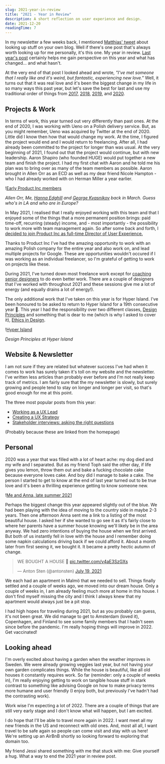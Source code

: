 ```yaml
---
slug: 2021-year-in-review
title: "2021 - Year in Review"
description: A short reflection on user experience and design.
date: 2021-12-20
readingTime: 7
---
```


In my newsletter a few weeks back, I mentioned <a href="https://twitter.com/m_ott/status/1465823409611362305?s=20">Matthias' tweet</a> about looking up stuff on your own blog. Well if there's one post that's always worth looking up for me personally, it's this one. My year in review. <a href="/2020/">Last year's post</a> certainly helps me gain perspective on this year and what has changed... and what hasn't.

At the very end of that post I looked ahead and wrote, _"I've met someone that I really like and it's weird, but fantastic, experiencing new love."_ Well, it turns out that it was real love and it's been the biggest change in my life in so many ways this past year, but let's save the best for last and use my traditional order of things from <a href="/2017/">2017</a>, <a href="/2018/">2018</a>, <a href="/2019/">2019</a>, and <a href="/2020/">2020</a>.

## Projects & Work

In terms of work, this year turned out very differently than past ones. At the end of 2020, I was working with Ueno on a Polish delivery service. But, as you might remember, Ueno was acquired by Twitter at the end of 2020. Little did I know then how that would change my work. At the time, I figured the project would end and I would return to freelancing. After all, I had already been committed to the project for longer than was usual. At the very beginning of 2021, I found out that the project would continue, but with new leadership. Aaron Shapiro (who founded HUGE) would put together a new team and finish the project. I had my first chat with Aaron and he told me his plan was to bring over as many of the team members as possible. Aaron brought in Allen Orr as an ECD as well as my dear friend Nicole Hampton - who I had already worked with on Herman Miller a year earlier.

!<a href="/images/articles/2021-product.png">Early Product Inc members</a>

_Allen Orr, Me, <a href="https://www.hannaedghill.com">Hanna Edghill</a> and <a href="https://www.behance.net/gkvasnikov">George Kvasnikov</a> back in March. Guess who's in LA and who are in Europe?_

In May 2021, I realised that I really enjoyed working with this team and that I enjoyed some of the things that a more permanent position brings: paid time-off, recurring (steady) income, and - most importantly - the possibility to work more with team management again. So after some back and forth, I <a href="/fulltime/">decided to join Product Inc as full-time Director of User Experience.</a>

Thanks to Product Inc I've had the amazing opportunity to work with an amazing Polish company for the entire year and also work on, and lead multiple projects for Google. These are opportunities wouldn't occured if I was working as an individual freelancer, so I'm grateful of getting to work on projects like these.

During 2021, I've turned down most freelance work except for <a href="/coaching/">coaching senior designers</a> to do even better work. There are a couple of designers that I've worked with throughout 2021 and these sessions give me a lot of energy (and equally drains a lot of energy!).

The only additional work that I've taken on this year is for Hyper Island. I've been honoured to be asked to return to Hyper Island for a 19th consecutive year 🤯. This year I had the responsibility over two different classes, <a href="/design-principles/">Design Principles</a> and something that is dear to me (which is why I asked to cover it), <a href="/design-ethics/">Ethics in Design</a>.

!<a href="/images/articles/2021-hi.png">Hyper Island</a>

_Design Principles at Hyper Island_

## Website & Newsletter

I am not sure if they are related but whatever success I've had when it comes to work has surely taken it's toll on my website and the newsletter. I've written less articles than probably ever before and I'm not really keep track of metrics. I am fairly sure that the my newsletter is slowly, but surely growing and people tend to stay on longer and longer per visit, so that's good enough for me at this point.

The three most popular posts from this year:

- <a href="/uxlead/">Working as a UX Lead</a>
- <a href="/uxstrategy/">Creating a UX Strategy</a>
- <a href="/stakeholder/">Stakeholder interviews: asking the right questions</a>

(Probably because these are linked from the homepage)

## Personal

2020 was a year that was filled with a lot of heart ache: my dog died and my wife and I separated. But as my friend Toph said the other day, if life gives you lemon, throw them out and bake a fucking chocolate cake because everyone loves cake. And boy did I manage to bake a cake. The person I started to get to know at the end of last year turned out to be true love and it's been a thrilling experience getting to know someone new.

!<a href="/images/articles/2021-anna.png">Me and Anna, late summer 2021</a>

Perhaps the biggest change this year appeared slightly out of the blue. We had been playing with the idea of moving to the country side in maybe 2-3 years. Then one afternoon Anna sent me a link to a listing of the most beautiful house. I asked her if she wanted to go see it as it's fairly close to where her parents have a summer house knowing we'll likely be in the area anyway. We had zero intentions of buying the house when we first arrived. But both of us instantly fell in love with the house and I remember doing some napkin calculations driving back if we could afford it. About a month later from first seeing it, we bought it. It became a pretty hectic autumn of change.

<blockquote class="twitter-tweet"><p lang="en" dir="ltr">WE BOUGHT A HOUSE 🎉 <a href="https://t.co/v4aE3SzGXs">pic.twitter.com/v4aE3SzGXs</a></p>&mdash; Anton Sten (@antonsten) <a href="https://twitter.com/antonsten/status/1417143851064643587?ref_src=twsrc%5Etfw">July 19, 2021</a></blockquote> <script async src="https://platform.twitter.com/widgets.js" charset="utf-8"></script>

We each had an apartment in Malmö that we needed to sell. Things finally settled and a couple of weeks ago, we moved into our dream house. Only a couple of weeks in, I am already feeling much more at home in this house. I don't find myself missing the city and I think I always knew that my apartment would always just be a pit stop.

I had high hopes for traveling during 2021, but as you probably can guess, it's not been great. We did manage to get to Amsterdam (loved it), Copenhagen, and Finland to see some family members that I hadn't seen since before the pandemic. I'm really hoping things will improve in 2022. Get vaccinated!

## Looking ahead

I'm overly excited about having a garden when the weather improves in Sweden. We were already growing veggies last year, but not having your own garden complicates things. While the house is beautiful, like all old houses it constantly requires work. So far (reminder: only a couple of weeks in), I'm really enjoying getting to work on tangible house stuff in stark contrast to something like advising Google on how to make privacy terms more humane and user friendly (I enjoy both, but previously I've hadn't had the contrasting work).

Work wise I'm expecting a lot of 2022. There are a couple of things that are still very early stage and I don't know what will happen, but I am excited.

I do hope that I'll be able to travel more again in 2022. I want meet all my new friends in the US and reconnect with old ones. And, most all all, I want travel to be safe again so people can come visit and stay with us here! We're setting up an AirBnB shortly so looking forward to exploring that domain too.

My friend Jessi shared something with me that stuck with me: Give yourself a hug. What a way to end the 2021 year in review post.